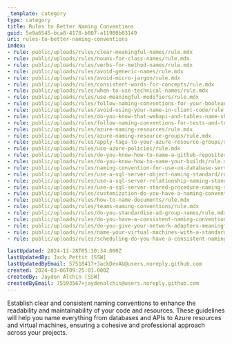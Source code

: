 ```yaml
---
_template: category
type: category
title: Rules to Better Naming Conventions
guid: 5e9a6545-bca8-4178-b807-a11900b03149
uri: rules-to-better-naming-conventions
index:
- rule: public/uploads/rules/clear-meaningful-names/rule.mdx
- rule: public/uploads/rules/nouns-for-class-names/rule.mdx
- rule: public/uploads/rules/verbs-for-method-names/rule.mdx
- rule: public/uploads/rules/avoid-generic-names/rule.mdx
- rule: public/uploads/rules/avoid-micro-jargon/rule.mdx
- rule: public/uploads/rules/consistent-words-for-concepts/rule.mdx
- rule: public/uploads/rules/when-to-use-technical-names/rule.mdx
- rule: public/uploads/rules/use-meaningful-modifiers/rule.mdx
- rule: public/uploads/rules/follow-naming-conventions-for-your-boolean-property/rule.mdx
- rule: public/uploads/rules/avoid-using-your-name-in-client-code/rule.mdx
- rule: public/uploads/rules/do-you-know-that-webapi-and-tables-name-should-be-consistent/rule.mdx
- rule: public/uploads/rules/follow-naming-conventions-for-tests-and-test-projects/rule.mdx
- rule: public/uploads/rules/azure-naming-resources/rule.mdx
- rule: public/uploads/rules/azure-naming-resource-groups/rule.mdx
- rule: public/uploads/rules/apply-tags-to-your-azure-resource-groups/rule.mdx
- rule: public/uploads/rules/use-azure-policies/rule.mdx
- rule: public/uploads/rules/do-you-know-how-to-name-a-github-repository/rule.mdx
- rule: public/uploads/rules/do-you-know-how-to-name-your-builds/rule.mdx
- rule: public/uploads/rules/naming-convention-for-use-on-database-server-test-and-production/rule.mdx
- rule: public/uploads/rules/use-a-sql-server-object-naming-standard/rule.mdx
- rule: public/uploads/rules/use-a-sql-server-relationship-naming-standard/rule.mdx
- rule: public/uploads/rules/use-a-sql-server-stored-procedure-naming-standard/rule.mdx
- rule: public/uploads/rules/customization-do-you-have-a-naming-convention-for-your-customization-back-up-crm-4-only/rule.mdx
- rule: public/uploads/rules/how-to-name-documents/rule.mdx
- rule: public/uploads/rules/teams-naming-conventions/rule.mdx
- rule: public/uploads/rules/do-you-standardise-ad-group-names/rule.mdx
- rule: public/uploads/rules/do-you-have-a-consistent-naming-convention-for-each-machine/rule.mdx
- rule: public/uploads/rules/do-you-give-your-network-adapters-meaningful-names/rule.mdx
- rule: public/uploads/rules/name-your-virtual-machines-with-a-standardized-naming-convention/rule.mdx
- rule: public/uploads/rules/scheduling-do-you-have-a-consistent-naming-convention-for-your-bookings/rule.mdx

lastUpdated: 2024-11-28T05:30:34.000Z
lastUpdatedBy: Jack Pettit [SSW]
lastUpdatedByEmail: 57518417+JackDevAU@users.noreply.github.com
created: 2024-03-06T09:25:01.000Z
createdBy: Jayden Alchin [SSW]
createdByEmail: 75593567+jaydenalchin@users.noreply.github.com
---
```


Establish clear and consistent naming conventions to enhance the readability and maintainability of your code and resources. These guidelines will help you name everything from databases and APIs to Azure resources and virtual machines, ensuring a cohesive and professional approach across your projects.
